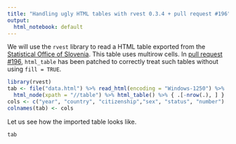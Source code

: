 ```yaml
---
title: "Handling ugly HTML tables with rvest 0.3.4 + pull request #196"
output:
  html_notebook: default
---
```


We will use the `rvest` library to read a HTML table exported from the [Statistical Office of Slovenia](https://pxweb.stat.si/SiStatData/pxweb/sl/Data/-/05N3218S.px). This table uses multirow cells. In [pull request #196](https://github.com/tidyverse/rvest/pull/196), `html_table` has been patched to correctly treat such tables without using `fill = TRUE`.

```r
library(rvest)
tab <- file("data.html") %>% read_html(encoding = "Windows-1250") %>%
  html_node(xpath = "//table") %>% html_table() %>% { .[-nrow(.), ] }
cols <- c("year", "country", "citizenship","sex", "status", "number")
colnames(tab) <- cols
```

Let us see how the imported table looks like.

```r
tab
```

